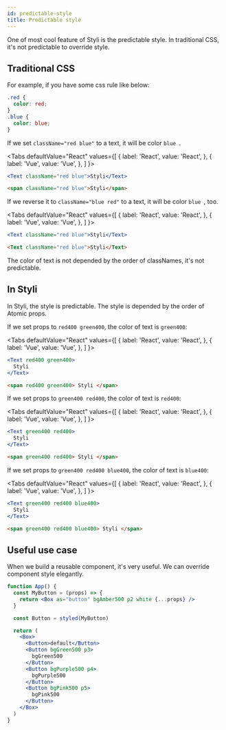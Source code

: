 ```yaml
---
id: predictable-style
title: Predictable style
---
```



One of most cool feature of Styli is the predictable style. In traditional CSS, it's not predictable to override style.

## Traditional CSS

For example, if you have some css rule like below:

```css
.red {
  color: red;
}
.blue {
  color: blue;
}
```

If we set `className="red blue"` to a text, it will be color `blue `.

<Tabs
  defaultValue="React"
  values={[
    { label: 'React', value: 'React', },
    { label: 'Vue', value: 'Vue', },
  ]
}>
<TabItem value="React">

```jsx live
<Text className="red blue">Styli</Text>
```

</TabItem>
<TabItem value="Vue">

```html
<span className="red blue">Styli</span>
```

</TabItem>
</Tabs>

If we reverse it to `className="blue red"` to a text, it will be color `blue `, too.

<Tabs
  defaultValue="React"
  values={[
    { label: 'React', value: 'React', },
    { label: 'Vue', value: 'Vue', },
  ]
}>
<TabItem value="React">

```jsx live
<Text className="red blue">Styli</Text>
```

</TabItem>
<TabItem value="Vue">

```html
<Text className="red blue">Styli</Text>
```

</TabItem>
</Tabs>

The color of text is not depended by the order of classNames, it's not predictable.

## In Styli

In Styli, the style is predictable. The style is depended by the order of Atomic props.

If we set props to `red400 green400`, the color of text is `green400`:

<Tabs
  defaultValue="React"
  values={[
    { label: 'React', value: 'React', },
    { label: 'Vue', value: 'Vue', },
  ]
}>
<TabItem value="React">

```jsx live
<Text red400 green400>
  Styli
</Text>
```

</TabItem>
<TabItem value="Vue">

```html
<span red400 green400> Styli </span>
```

</TabItem>
</Tabs>

If we set props to `green400 red400`, the color of text is `red400`:

<Tabs
  defaultValue="React"
  values={[
    { label: 'React', value: 'React', },
    { label: 'Vue', value: 'Vue', },
  ]
}>
<TabItem value="React">

```jsx live
<Text green400 red400>
  Styli
</Text>
```

</TabItem>
<TabItem value="Vue">

```html
<span green400 red400> Styli </span>
```

</TabItem>
</Tabs>

If we set props to `green400 red400 blue400`, the color of text is `blue400`:

<Tabs
  defaultValue="React"
  values={[
    { label: 'React', value: 'React', },
    { label: 'Vue', value: 'Vue', },
  ]
}>
<TabItem value="React">

```jsx live
<Text green400 red400 blue400>
  Styli
</Text>
```

</TabItem>
<TabItem value="Vue">

```html
<span green400 red400 blue400> Styli </span>
```

</TabItem>
</Tabs>

## Useful use case

When we build a reusable component, it's very useful. We can override component style elegantly.

```jsx live
function App() {
  const MyButton = (props) => {
    return <Box as="button" bgAmber500 p2 white {...props} />
  }

  const Button = styled(MyButton)

  return (
    <Box>
      <Button>default</Button>
      <Button bgGreen500 p3>
        bgGreen500
      </Button>
      <Button bgPurple500 p4>
        bgPurple500
      </Button>
      <Button bgPink500 p5>
        bgPink500
      </Button>
    </Box>
  )
}
```
